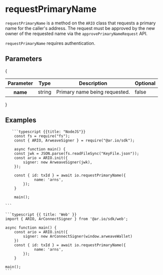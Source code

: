 
<HeroPattern />

# requestPrimaryName

`requestPrimaryName` is a method on the `ARIO` class that requests a primary name for the caller's address. The request must be approved by the new owner of the requested name via the `approvePrimaryNameRequest` API.

`requestPrimaryName` requires authentication.

## Parameters

{

<div style={{ textAlign: 'center' }}>
  <table className="inline-table">
    <thead>
      <tr>
        <th>Parameter</th>
        <th>Type</th>
        <th>Description</th>
        <th>Optional</th>
      </tr>
    </thead>
    <tbody>
      <tr>
        <th>name</th>
        <td>string</td>
        <td>Primary name being requested.</td>
        <td>false</td>
      </tr>
    </tbody>
  </table>
</div>
}

## Examples

<CodeGroup title="transfer">

       ```typescript {{title: "NodeJS"}}
        const fs = require("fs");
        const { ARIO, ArweaveSigner } = require("@ar.io/sdk");

        async function main() {
        const jwk = JSON.parse(fs.readFileSync("KeyFile.json"));
        const ario = ARIO.init({
            signer: new ArweaveSigner(jwk),
        });

        const { id: txId } = await io.requestPrimaryName({
                 name: 'arns',
            });
        }

        main();

    ```

    ```typescript {{ title: 'Web' }}
    import { ARIO, ArConnectSigner } from '@ar.io/sdk/web';

    async function main() {
        const ario = ARIO.init({
            signer: new ArConnectSigner(window.arweaveWallet)
        })
        const { id: txId } = await io.requestPrimaryName({
                 name: 'arns',
            });
        }

    main();
    ```

</CodeGroup>

